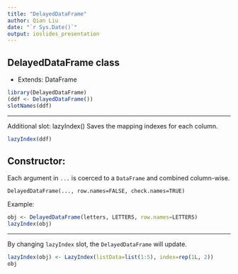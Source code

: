 ```yaml
--- 
title: "DelayedDataFrame"
author: Qian Liu
date: "`r Sys.Date()`"
output: ioslides_presentation
---
```


## DelayedDataFrame class

- Extends: DataFrame 
```r
library(DelayedDataFrame)
(ddf <- DelayedDataFrame())
slotNames(ddf)
```

---

Additional slot: lazyIndex()
Saves the mapping indexes for each column.

```r
lazyIndex(ddf)
```

## Constructor: 

Each argument in `...` is coerced to a `DataFrame` and combined column-wise.
```
DelayedDataFrame(..., row.names=FALSE, check.names=TRUE)
```

Example: 

```r
obj <- DelayedDataFrame(letters, LETTERS, row.names=LETTERS)
lazyIndex(obj)
```

--- 
By changing `lazyIndex` slot, the `DelayedDataFrame` will update.
```r
lazyIndex(obj) <- LazyIndex(listData=list(1:5), index=rep(1L, 2))
obj
```

